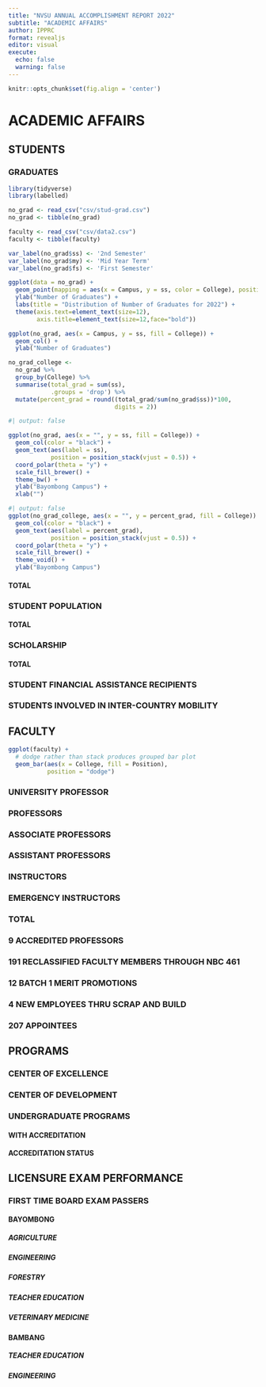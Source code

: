 ```yaml
---
title: "NVSU ANNUAL ACCOMPLISHMENT REPORT 2022"
subtitle: "ACADEMIC AFFAIRS"
author: IPPRC
format: revealjs
editor: visual
execute:
  echo: false
  warning: false
---
```


```r
knitr::opts_chunk$set(fig.align = 'center')
```

# ACADEMIC AFFAIRS

## STUDENTS

### GRADUATES

```r
library(tidyverse)
library(labelled)
```

```r
no_grad <- read_csv("csv/stud-grad.csv")
no_grad <- tibble(no_grad)
```

```r
faculty <- read_csv("csv/data2.csv")
faculty <- tibble(faculty)
```

```r
var_label(no_grad$ss) <- '2nd Semester'
var_label(no_grad$my) <- 'Mid Year Term'
var_label(no_grad$fs) <- 'First Semester'
```

```r
ggplot(data = no_grad) + 
  geom_point(mapping = aes(x = Campus, y = ss, color = College), position = "jitter") +
  ylab("Number of Graduates") +
  labs(title = "Distribution of Number of Graduates for 2022") +
  theme(axis.text=element_text(size=12),
        axis.title=element_text(size=12,face="bold"))
```

```r
ggplot(no_grad, aes(x = Campus, y = ss, fill = College)) +
  geom_col() +
  ylab("Number of Graduates")
```

```r
no_grad_college <-
  no_grad %>%
  group_by(College) %>%
  summarise(total_grad = sum(ss),
            .groups = 'drop') %>%
  mutate(percent_grad = round((total_grad/sum(no_grad$ss))*100,
                              digits = 2))
```

```r
#| output: false

ggplot(no_grad, aes(x = "", y = ss, fill = College)) +
  geom_col(color = "black") +
  geom_text(aes(label = ss),
            position = position_stack(vjust = 0.5)) +
  coord_polar(theta = "y") +
  scale_fill_brewer() +
  theme_bw() +
  ylab("Bayombong Campus") +
  xlab("")
```

```r
#| output: false
ggplot(no_grad_college, aes(x = "", y = percent_grad, fill = College)) +
  geom_col(color = "black") +
  geom_text(aes(label = percent_grad),
            position = position_stack(vjust = 0.5)) +
  coord_polar(theta = "y") +
  scale_fill_brewer() +
  theme_void() +
  ylab("Bayombong Campus")
```

#### TOTAL

### STUDENT POPULATION

#### TOTAL 

### SCHOLARSHIP

#### TOTAL

### STUDENT FINANCIAL ASSISTANCE RECIPIENTS

### STUDENTS INVOLVED IN INTER-COUNTRY MOBILITY

## FACULTY

```r
ggplot(faculty) + 
  # dodge rather than stack produces grouped bar plot
  geom_bar(aes(x = College, fill = Position),
           position = "dodge")
```


### UNIVERSITY PROFESSOR

### PROFESSORS

### ASSOCIATE PROFESSORS

### ASSISTANT PROFESSORS

### INSTRUCTORS

### EMERGENCY INSTRUCTORS

### TOTAL

### 9 ACCREDITED PROFESSORS

### 191 RECLASSIFIED FACULTY MEMBERS THROUGH NBC 461

### 12 BATCH 1 MERIT PROMOTIONS

### 4 NEW EMPLOYEES THRU SCRAP AND BUILD

### 207 APPOINTEES

## PROGRAMS

### CENTER OF EXCELLENCE

### CENTER OF DEVELOPMENT

### UNDERGRADUATE PROGRAMS

#### WITH ACCREDITATION

#### ACCREDITATION STATUS

## LICENSURE EXAM PERFORMANCE

### FIRST TIME BOARD EXAM PASSERS

#### BAYOMBONG

##### AGRICULTURE

##### ENGINEERING

##### FORESTRY

##### TEACHER EDUCATION

##### VETERINARY MEDICINE

#### BAMBANG

##### TEACHER EDUCATION

##### ENGINEERING